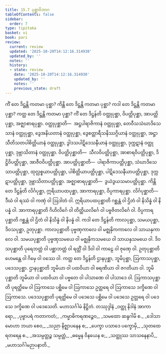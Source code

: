 ```yaml
---
title: 15.7 ပုစ္ဆာဝိဘာဂ
tableOfContents: false
sidebar:
  order: 7
type: tipitaka
basket: vi
book: pari
review:
  current: review
  updated: '2025-10-20T14:12:16.314930'
  updated_by: ''
  notes: ''
  history:
  - state: review
    date: '2025-10-20T14:12:16.314930'
    updated_by: ''
    notes: ''
    previous_state: draft
---
```



<DynamicBreadcrumb />


<ReviewStatus review={frontmatter.review} showDetails={true} />

<HypothesisAnnotation frontmatter={frontmatter} />

<Division number="398" book="pari" e="ch" v="5" p="300">

<Paragraph number="1870" book="pari">
ကိံ တေ ဒိဋ္ဌန္တိ ကတမာ ပုစ္ဆာ? ကိန္တိ တေ ဒိဋ္ဌန္တိ ကတမာ ပုစ္ဆာ? ကဒါ တေ ဒိဋ္ဌန္တိ ကတမာ ပုစ္ဆာ? ကတ္ထ တေ ဒိဋ္ဌန္တိ ကတမာ ပုစ္ဆာ?
</Paragraph>

</Division>
<Division number="399" book="pari" e="ch" v="5" p="300">

<Paragraph number="1871" book="pari">
<Emphasis>ကိံ တေ ဒိဋ္ဌန်</Emphasis>တိ ဝတ္ထုပုစ္ဆာ, ဝိပတ္တိပုစ္ဆာ, အာပတ္တိပုစ္ဆာ, အဇ္ဈာစာရပုစ္ဆာ. ဝတ္ထုပုစ္ဆာတိ—  အဋ္ဌပါရာဇိကာနံ ဝတ္ထုပုစ္ဆာ, တေဝီသသံဃာဒိသေသာနံ ဝတ္ထုပုစ္ဆာ, ဒွေအနိယတာနံ ဝတ္ထုပုစ္ဆာ, ဒွေစတ္တာရီသနိဿဂ္ဂိယာနံ ဝတ္ထုပုစ္ဆာ, အဋ္ဌာသီတိသတပါစိတ္တိယာနံ ဝတ္ထုပုစ္ဆာ, ဒွါဒသပါဋိဒေသနီယာနံ ဝတ္ထုပုစ္ဆာ, ဒုက္ကဋာနံ ဝတ္ထုပုစ္ဆာ, ဒုဗ္ဘာသိတာနံ ဝတ္ထုပုစ္ဆာ. ဝိပတ္တိပုစ္ဆာတိ—  သီလဝိပတ္တိပုစ္ဆာ, အာစာရဝိပတ္တိပုစ္ဆာ, ဒိဋ္ဌိဝိပတ္တိပုစ္ဆာ, အာဇီဝဝိပတ္တိပုစ္ဆာ. အာပတ္တိပုစ္ဆာတိ—  ပါရာဇိကာပတ္တိပုစ္ဆာ, သံဃာဒိသေသာပတ္တိပုစ္ဆာ, ထုလ္လစ္စယာပတ္တိပုစ္ဆာ, ပါစိတ္တိယာပတ္တိပုစ္ဆာ, ပါဋိဒေသနီယာပတ္တိပုစ္ဆာ, ဒုက္ကဋာပတ္တိပုစ္ဆာ, ဒုဗ္ဘာသိတာပတ္တိပုစ္ဆာ. အဇ္ဈာစာရပုစ္ဆာတိ—  ဒွယံဒွယသမာပတ္တိပုစ္ဆာ.
</Paragraph>

</Division>
<Division number="400" book="pari" e="ch" v="5" p="300">

<Paragraph number="1872" book="pari">
<Emphasis>ကိန္တိ တေ ဒိဋ္ဌန်</Emphasis>တိ လိင်္ဂပုစ္ဆာ, ဣရိယာပထပုစ္ဆာ, အာကာရပုစ္ဆာ, ဝိပ္ပကာရပုစ္ဆာ. လိင်္ဂပုစ္ဆာတိ—  ဒီဃံ ဝါ ရဿံ ဝါ ကဏှံ ဝါ ဩဒါတံ ဝါ. ဣရိယာပထပုစ္ဆာတိ ဂစ္ဆန္တံ ဝါ ဌိတံ ဝါ နိသိန္နံ ဝါ နိပန္နံ ဝါ. အာကာရပုစ္ဆာတိ ဂိဟိလိင်္ဂေ ဝါ တိတ္ထိယလိင်္ဂေ ဝါ ပဗ္ဗဇိတလိင်္ဂေ ဝါ. ဝိပ္ပကာရပုစ္ဆာတိ ဂစ္ဆန္တံ ဝါ ဌိတံ ဝါ နိသိန္နံ ဝါ နိပန္နံ ဝါ.
</Paragraph>

</Division>
<Division number="401" book="pari" e="ch" v="5" p="301">

<Paragraph number="1873" book="pari">
<Emphasis>ကဒါ တေ ဒိဋ္ဌန်</Emphasis>တိ ကာလပုစ္ဆာ, သမယပုစ္ဆာ, ဒိဝသပုစ္ဆာ, ဥတုပုစ္ဆာ. ကာလပုစ္ဆာတိ ပုဗ္ဗဏှကာလေ ဝါ မဇ္ဈနှိကကာလေ ဝါ သာယနှကာလေ ဝါ. သမယပုစ္ဆာတိ ပုဗ္ဗဏှသမယေ ဝါ မဇ္ဈနှိကသမယေ ဝါ သာယနှသမယေ ဝါ. ဒိဝသပုစ္ဆာတိ ပုရေဘတ္တံ ဝါ ပစ္ဆာဘတ္တံ ဝါ ရတ္တိံ ဝါ ဒိဝါ ဝါ ကာဠေ ဝါ ဇုဏှေ ဝါ. ဥတုပုစ္ဆာတိ ဟေမန္တေ ဝါ ဂိမှေ ဝါ ဝဿေ ဝါ.
</Paragraph>

</Division>
<Division number="402" book="pari" e="ch" v="5" p="301">

<Paragraph number="1874" book="pari">
<Emphasis>ကတ္ထ တေ ဒိဋ္ဌန်</Emphasis>တိ ဌာနပုစ္ဆာ, ဘူမိပုစ္ဆာ, ဩကာသပုစ္ဆာ, ပဒေသပုစ္ဆာ. ဌာနပုစ္ဆာတိ ဘူမိယာ ဝါ ပထဝိယာ ဝါ ဓရဏိယာ ဝါ ဇဂတိယာ ဝါ. ဘူမိပုစ္ဆာတိ ဘူမိယာ ဝါ ပထဝိယာ ဝါ ပဗ္ဗတေ ဝါ ပါသာဏေ ဝါ ပါသာဒေ ဝါ. ဩကာသပုစ္ဆာတိ ပုရတ္ထိမေ ဝါ ဩကာသေ ပစ္ဆိမေ ဝါ ဩကာသေ ဥတ္တရေ ဝါ ဩကာသေ ဒက္ခိဏေ ဝါ ဩကာသေ. ပဒေသပုစ္ဆာတိ ပုရတ္ထိမေ ဝါ ပဒေသေ ပစ္ဆိမေ ဝါ ပဒေသေ ဥတ္တရေ ဝါ ပဒေသေ ဒက္ခိဏေ ဝါ ပဒေသေတိ.

</Paragraph>
</Division>

<Paragraph number="1875" type="center" book="pari">
မဟာသင်္ဂါမံ နိဋ္ဌိတံ.



</Paragraph>

<Paragraph number="1876" type="center" book="pari">
တဿုဒ္ဒါနံ


</Paragraph>

<Paragraph number="1877" type="verses" book="pari">
_ဝတ္ထု နိဒါနံ အာကာရော,_  
_ပုဗ္ဗာပရံ ကတာကတံ;_  
_ကမ္မာဓိကရဏဉ္စေဝ,_  
_သမထော ဆန္ဒဂါမိ စ._  

</Paragraph>

<Paragraph number="1878" type="verses" book="pari">
_ဒေါသာ မောဟာ ဘယာ စေဝ,_  
_သညာ နိဇ္ဈာပနေန စ;_  
_ပေက္ခာ ပသာဒေ ပက္ခောမှိ,_  
_သုတထေရတရေန စ._  

</Paragraph>

<Paragraph number="1879" type="verses" book="pari">
_အသမ္ပတ္တဉ္စ သမ္ပတ္တံ,_  
_ဓမ္မေန ဝိနယေန စ;_  
_သတ္ထုဿ သာသနေနာပိ,_  
_မဟာသင်္ဂါမဉာပနာတိ._
</Paragraph>